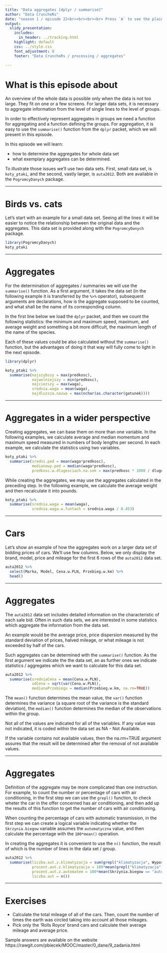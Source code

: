 ```yaml
---
title: "Data aggregates [dplyr / summarise]"
author: "Data CruncheRs"
date: "season 1 / episode 22<br><br><br><br> Press `A` to see the plain text instead of the slides <br> Press `T` to display the table of contents"
output:
  slidy_presentation:
    includes:
      in_header: ../tracking.html
    highlight: default
    css: ../style.css
    font_adjustment: 0
    footer: "Data CruncheRs / processing / aggregates"

---
```


# What is this episode about

An overview of the whole data is possible only when the data is not too large. They fit on one or a few screens. 
For larger data sets, it is necessary to aggregate information from the level of single lines to the level of groups.

In order to effectively represent aggregates in groups we need a function for aggregating and a function defining the groups. For aggregation, it is easy to use the `summarise()` function from the `dplyr` packet, which we will present in this episode.


In this episode we will learn:

- how to determine the aggregates for whole data set
- what exemplary aggregates can be determined.

To illustrate those issues we'll use two data sets. First, small data set, is `koty_ptaki`, and the second, vastly larger, is `auta2012`. Both are available in the `PogromcyDanych` package.

---

# Birds vs. cats

Let's start with an example for a small data set. Seeing all the lines it will be easier to notice the relationship between the original data and the aggregates. This data set is provided along with the `PogromcyDanych` package.
 

```r
library(PogromcyDanych)
koty_ptaki
```

---

# Aggregates

For the determination of aggregates / summaries we will use the `summarise()` function. As a first argument, it takes the data set (in the following example it is transferred by the `%>%` operator), subsequent arguments are declarations, how is the aggregate supposed to be counted, and what shall be the name of its corresponding column.

In the first line below we load the `dplyr` packet, and then we count the following statistics: the minimum and maximum speed, maximum, and average weight and something a bit more difficult, the maximum length of the name of the species.

Each of these values could be also calculated without the `summarise()` function, but the advantages of doing it that way will fully come to light in the next episode.


```r
library(dplyr)

koty_ptaki %>%
  summarise(najszybszy = max(predkosc),
            najwolniejszy = min(predkosc),
            najciezszy = max(waga),
            srednia.waga = mean(waga),
            najdluzsza.nazwa = max(nchar(as.character(gatunek))))
```

---

# Aggregates in a wider perspective

Creating aggregates, we can base them on more than one variable. In the following examples, we calculate average and median momentum and maximum speed measured in numbers of body lengths per second. In each example, we calculate the statistics using two variables.

```r
koty_ptaki %>%
  summarise(sredni.ped = mean(waga*predkosc),
            medianowy.ped = median(waga*predkosc),
            predkosc.w.dlugosciach.na.sek = max(predkosc * 1000 / dlugosc / 3600))
```


While creating the aggregates, we may use the aggregates calculated in the preceding step. In the following example, we calculate the average weight and then recalculate it into pounds.

```r
koty_ptaki %>%
  summarise(srednia.waga = mean(waga),
            srednia.waga.w.funtach = srednia.waga / 0.453)
```


---

# Cars

Let's show an example of how the aggregates work on a larger data set of bidding prices of cars. We'll use few columns. Below, we only display the brand, model, price and mileage for the first 6 rows of the `auta2012` data set.


```r
auta2012 %>%
  select(Marka, Model, Cena.w.PLN, Przebieg.w.km) %>%
  head()
```

---

# Aggregates

The `auta2012` data set includes detailed information on the characteristic of each sale bid. Often in such data sets, we are interested in some statistics which aggregate the information from the data set.

An example would be the average price, price dispersion measured by the standard deviation of prices, halved mileage, or what mileage is not exceeded by half of the cars.

Such aggregates can be determined with the `summarise()` function. As the first argument we indicate the the data set, an as further ones we indicate statistics / aggregates which we want to calculate for this data set. 

```r
auta2012 %>%
  summarise(sredniaCena = mean(Cena.w.PLN),
            sdCena = sqrt(var(Cena.w.PLN)),
            medianaPrzebiegu = median(Przebieg.w.km, na.rm=TRUE))
```

The `mean()` function determines the mean value, the `var()` function determines the variance (a square root of the variance is the standard deviation), the `median()` function determines the median of the observations within the group.

Not all of the values are indicated for all of the variables. If any value was not indicated, it is coded within the data set as NA - Not Available.

If the variable contains not available values, then the na.rm=TRUE argument assures that the result will be determined after the removal of not available values.

---

# Aggregates

Definition of the aggregate may be more complicated than one instruction. For example, to count the number or percentage of cars with air conditioning, in the first step we can use the `grepl()` function, to check wheter the car in the offer concerned has air conditioning, and then add up the results of this function to get the number of cars with air conditioning. 

When counting the percentage of cars with automatic transmission, in the first step we can create a logical variable indicating whether the `Skrzynia.biegow` variable assumes the `automatyczna` value, and then calculate the percentage with the `100*mean()` operation.

In creating the aggregates it is convenient to use the `n()` function, the result of which is the number of lines in the data set / group.

```r
auta2012 %>%
  summarise(liczba.aut.z.klimatyzacja = sum(grepl("klimatyzacja", Wyposazenie.dodatkowe)),
            procent.aut.z.klimatyzacja = 100*mean(grepl("klimatyzacja", Wyposazenie.dodatkowe)),
            procent.aut.z.automatem = 100*mean(Skrzynia.biegow == "automatyczna"),
            liczba.aut = n())
```

---

# Exercises

* Calculate the total mileage of all of the cars. Then, count the number of times the earth was circled taking into account all those mileages.
* Pick only the 'Rolls Royce' brand cars and calculate their average mileage and average price.

Sample answers are available on the website https://rawgit.com/pbiecek/MOOC/master/0_dane/9_zadania.html
